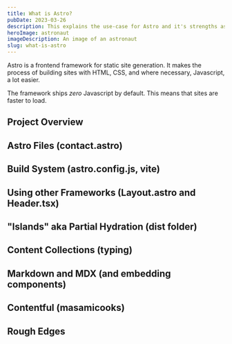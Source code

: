 ```yaml
---
title: What is Astro?
pubDate: 2023-03-26
description: This explains the use-case for Astro and it's strengths as a framework.
heroImage: astronaut
imageDescription: An image of an astronaut
slug: what-is-astro
---
```


Astro is a frontend framework for static site generation. It makes the process of building sites with HTML, CSS, and where necessary, Javascript, a lot easier.

The framework ships _zero_ Javascript by default. This means that sites are faster to load.

## Project Overview
## Astro Files (contact.astro)
## Build System (astro.config.js, vite)
## Using other Frameworks (Layout.astro and Header.tsx)
## "Islands" aka Partial Hydration (dist folder)
## Content Collections (typing)
## Markdown and MDX (and embedding components)
## Contentful (masamicooks)
## Rough Edges
